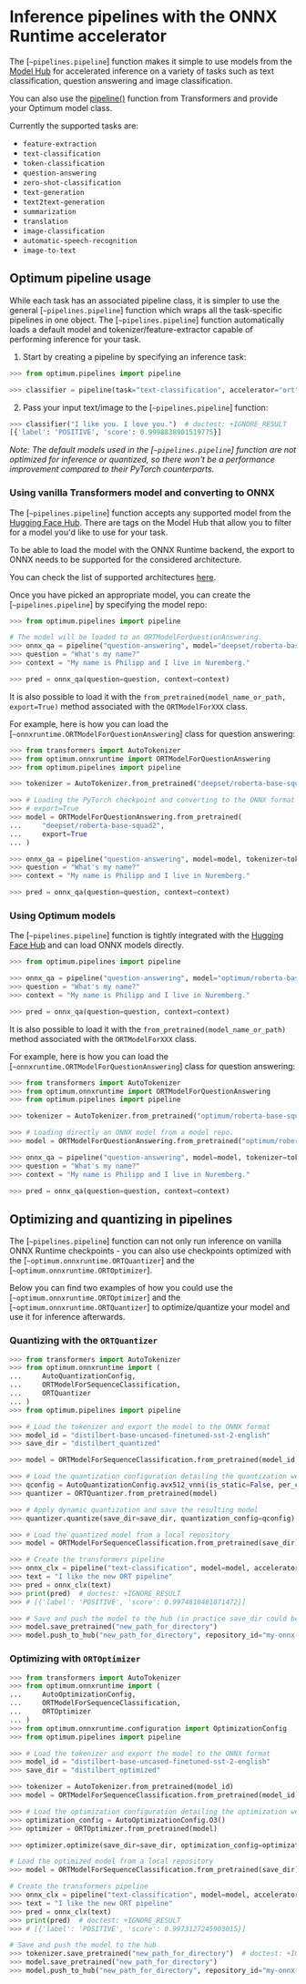 # Inference pipelines with the ONNX Runtime accelerator

The [`~pipelines.pipeline`] function makes it simple to use models from the [Model Hub](https://huggingface.co/models)
for accelerated inference on a variety of tasks such as text classification, question answering and image classification.

<Tip>

You can also use the
[pipeline()](https://huggingface.co/docs/transformers/main/en/main_classes/pipelines#pipelines) function from
Transformers and provide your Optimum model class.

</Tip>

Currently the supported tasks are:

* `feature-extraction`
* `text-classification`
* `token-classification`
* `question-answering`
* `zero-shot-classification`
* `text-generation`
* `text2text-generation`
* `summarization`
* `translation`
* `image-classification`
* `automatic-speech-recognition`
* `image-to-text`

## Optimum pipeline usage

While each task has an associated pipeline class, it is simpler to use the general [`~pipelines.pipeline`] function which wraps all the task-specific pipelines in one object.
The [`~pipelines.pipeline`] function automatically loads a default model and tokenizer/feature-extractor capable of performing inference for your task.

1. Start by creating a pipeline by specifying an inference task:

```python
>>> from optimum.pipelines import pipeline

>>> classifier = pipeline(task="text-classification", accelerator="ort")
```

2. Pass your input text/image to the [`~pipelines.pipeline`] function:

```python
>>> classifier("I like you. I love you.")  # doctest: +IGNORE_RESULT
[{'label': 'POSITIVE', 'score': 0.9998838901519775}]
```

_Note: The default models used in the [`~pipelines.pipeline`] function are not optimized for inference or quantized, so there won't be a performance improvement compared to their PyTorch counterparts._

### Using vanilla Transformers model and converting to ONNX

The [`~pipelines.pipeline`] function accepts any supported model from the [Hugging Face Hub](https://huggingface.co/models).
There are tags on the Model Hub that allow you to filter for a model you'd like to use for your task.

<Tip>

To be able to load the model with the ONNX Runtime backend, the export to ONNX needs to be supported for the considered architecture.

You can check the list of supported architectures [here](optimum/exporters/onnx/overview#overview).

</Tip>

Once you have picked an appropriate model, you can create the [`~pipelines.pipeline`] by specifying the model repo:

```python
>>> from optimum.pipelines import pipeline

# The model will be loaded to an ORTModelForQuestionAnswering.
>>> onnx_qa = pipeline("question-answering", model="deepset/roberta-base-squad2", accelerator="ort")
>>> question = "What's my name?"
>>> context = "My name is Philipp and I live in Nuremberg."

>>> pred = onnx_qa(question=question, context=context)
```

It is also possible to load it with the `from_pretrained(model_name_or_path, export=True)`
method associated with the `ORTModelForXXX` class.

For example, here is how you can load the [`~onnxruntime.ORTModelForQuestionAnswering`] class for question answering:

```python
>>> from transformers import AutoTokenizer
>>> from optimum.onnxruntime import ORTModelForQuestionAnswering
>>> from optimum.pipelines import pipeline

>>> tokenizer = AutoTokenizer.from_pretrained("deepset/roberta-base-squad2")

>>> # Loading the PyTorch checkpoint and converting to the ONNX format by providing
>>> # export=True
>>> model = ORTModelForQuestionAnswering.from_pretrained(
...     "deepset/roberta-base-squad2",
...     export=True
... )

>>> onnx_qa = pipeline("question-answering", model=model, tokenizer=tokenizer, accelerator="ort")
>>> question = "What's my name?"
>>> context = "My name is Philipp and I live in Nuremberg."

>>> pred = onnx_qa(question=question, context=context)
```

### Using Optimum models

The [`~pipelines.pipeline`] function is tightly integrated with the [Hugging Face Hub](https://huggingface.co/models) and can load ONNX models directly.

```python
>>> from optimum.pipelines import pipeline

>>> onnx_qa = pipeline("question-answering", model="optimum/roberta-base-squad2", accelerator="ort")
>>> question = "What's my name?"
>>> context = "My name is Philipp and I live in Nuremberg."

>>> pred = onnx_qa(question=question, context=context)
```

It is also possible to load it with the `from_pretrained(model_name_or_path)`
method associated with the `ORTModelForXXX` class.

For example, here is how you can load the [`~onnxruntime.ORTModelForQuestionAnswering`] class for question answering:

```python
>>> from transformers import AutoTokenizer
>>> from optimum.onnxruntime import ORTModelForQuestionAnswering
>>> from optimum.pipelines import pipeline

>>> tokenizer = AutoTokenizer.from_pretrained("optimum/roberta-base-squad2")

>>> # Loading directly an ONNX model from a model repo.
>>> model = ORTModelForQuestionAnswering.from_pretrained("optimum/roberta-base-squad2")

>>> onnx_qa = pipeline("question-answering", model=model, tokenizer=tokenizer, accelerator="ort")
>>> question = "What's my name?"
>>> context = "My name is Philipp and I live in Nuremberg."

>>> pred = onnx_qa(question=question, context=context)
```


## Optimizing and quantizing in pipelines

The [`~pipelines.pipeline`] function can not only run inference on vanilla ONNX Runtime checkpoints - you can also use
checkpoints optimized with the [`~optimum.onnxruntime.ORTQuantizer`] and the [`~optimum.onnxruntime.ORTOptimizer`].

Below you can find two examples of how you could use the [`~optimum.onnxruntime.ORTOptimizer`] and the
[`~optimum.onnxruntime.ORTQuantizer`] to optimize/quantize your model and use it for inference afterwards.

### Quantizing with the `ORTQuantizer`

```python
>>> from transformers import AutoTokenizer
>>> from optimum.onnxruntime import (
...     AutoQuantizationConfig,
...     ORTModelForSequenceClassification,
...     ORTQuantizer
... )
>>> from optimum.pipelines import pipeline

>>> # Load the tokenizer and export the model to the ONNX format
>>> model_id = "distilbert-base-uncased-finetuned-sst-2-english"
>>> save_dir = "distilbert_quantized"

>>> model = ORTModelForSequenceClassification.from_pretrained(model_id, export=True)

>>> # Load the quantization configuration detailing the quantization we wish to apply
>>> qconfig = AutoQuantizationConfig.avx512_vnni(is_static=False, per_channel=True)
>>> quantizer = ORTQuantizer.from_pretrained(model)

>>> # Apply dynamic quantization and save the resulting model
>>> quantizer.quantize(save_dir=save_dir, quantization_config=qconfig)  # doctest: +IGNORE_RESULT

>>> # Load the quantized model from a local repository
>>> model = ORTModelForSequenceClassification.from_pretrained(save_dir)

>>> # Create the transformers pipeline
>>> onnx_clx = pipeline("text-classification", model=model, accelerator="ort")
>>> text = "I like the new ORT pipeline"
>>> pred = onnx_clx(text)
>>> print(pred)  # doctest: +IGNORE_RESULT
>>> # [{'label': 'POSITIVE', 'score': 0.9974810481071472}]

>>> # Save and push the model to the hub (in practice save_dir could be used here instead)
>>> model.save_pretrained("new_path_for_directory")
>>> model.push_to_hub("new_path_for_directory", repository_id="my-onnx-repo", use_auth_token=True)  # doctest: +SKIP
```

### Optimizing with `ORTOptimizer`

```python
>>> from transformers import AutoTokenizer
>>> from optimum.onnxruntime import (
...     AutoOptimizationConfig,
...     ORTModelForSequenceClassification,
...     ORTOptimizer
... )
>>> from optimum.onnxruntime.configuration import OptimizationConfig
>>> from optimum.pipelines import pipeline

>>> # Load the tokenizer and export the model to the ONNX format
>>> model_id = "distilbert-base-uncased-finetuned-sst-2-english"
>>> save_dir = "distilbert_optimized"

>>> tokenizer = AutoTokenizer.from_pretrained(model_id)
>>> model = ORTModelForSequenceClassification.from_pretrained(model_id, export=True)

>>> # Load the optimization configuration detailing the optimization we wish to apply
>>> optimization_config = AutoOptimizationConfig.O3()
>>> optimizer = ORTOptimizer.from_pretrained(model)

>>> optimizer.optimize(save_dir=save_dir, optimization_config=optimization_config)  # doctest: +IGNORE_RESULT

# Load the optimized model from a local repository
>>> model = ORTModelForSequenceClassification.from_pretrained(save_dir)

# Create the transformers pipeline
>>> onnx_clx = pipeline("text-classification", model=model, accelerator="ort")
>>> text = "I like the new ORT pipeline"
>>> pred = onnx_clx(text)
>>> print(pred)  # doctest: +IGNORE_RESULT
>>> # [{'label': 'POSITIVE', 'score': 0.9973127245903015}]

# Save and push the model to the hub
>>> tokenizer.save_pretrained("new_path_for_directory")  # doctest: +IGNORE_RESULT
>>> model.save_pretrained("new_path_for_directory")
>>> model.push_to_hub("new_path_for_directory", repository_id="my-onnx-repo", use_auth_token=True)  # doctest: +SKIP
```

